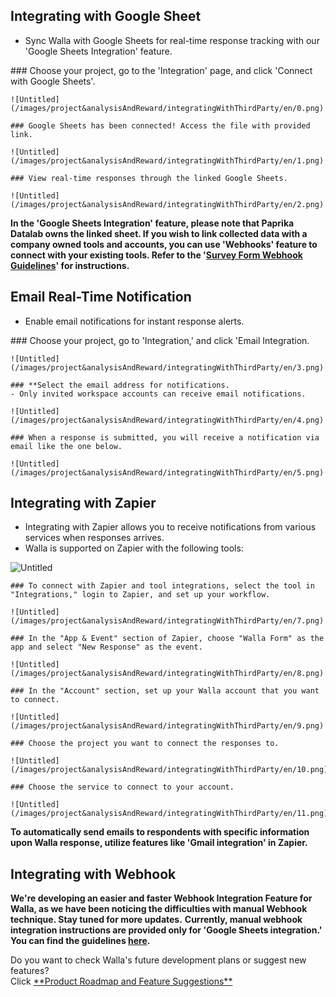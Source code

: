 
## Integrating with Google Sheet

- Sync Walla with Google Sheets for real-time response tracking with our 'Google Sheets Integration' feature.

<Steps>
    ### Choose your project, go to the 'Integration' page, and click 'Connect with Google Sheets'.

    ![Untitled](/images/project&analysisAndReward/integratingWithThirdParty/en/0.png)

    ### Google Sheets has been connected! Access the file with provided link.

    ![Untitled](/images/project&analysisAndReward/integratingWithThirdParty/en/1.png)

    ### View real-time responses through the linked Google Sheets.

    ![Untitled](/images/project&analysisAndReward/integratingWithThirdParty/en/2.png)

</Steps>

<Callout type='error' emoji="🚨">**In the 'Google Sheets Integration' feature, please note that Paprika Datalab owns the linked sheet. If you wish to link collected data with a company owned tools and accounts, you can use 'Webhooks' feature to connect with your existing tools. Refer to the '[Survey Form Webhook Guidelines](https://home.walla.my/blog-global/webhook-guideline-eng)' for instructions.**</Callout>

## Email Real-Time Notification

- Enable email notifications for instant response alerts.

<Steps>
    ### Choose your project, go to 'Integration,' and click 'Email Integration.

    ![Untitled](/images/project&analysisAndReward/integratingWithThirdParty/en/3.png)

    ### **Select the email address for notifications.
    - Only invited workspace accounts can receive email notifications.

    ![Untitled](/images/project&analysisAndReward/integratingWithThirdParty/en/4.png)

    ### When a response is submitted, you will receive a notification via email like the one below.

    ![Untitled](/images/project&analysisAndReward/integratingWithThirdParty/en/5.png)

</Steps>

## Integrating with Zapier

- Integrating with Zapier allows you to receive notifications from various services when responses arrives.
- Walla is supported on Zapier with the following tools:

![Untitled](/images/project&analysisAndReward/integratingWithThirdParty/en/6.png)

<Steps>

    ### To connect with Zapier and tool integrations, select the tool in "Integrations," login to Zapier, and set up your workflow.

    ![Untitled](/images/project&analysisAndReward/integratingWithThirdParty/en/7.png)

    ### In the "App & Event" section of Zapier, choose "Walla Form" as the app and select "New Response" as the event.

    ![Untitled](/images/project&analysisAndReward/integratingWithThirdParty/en/8.png)

    ### In the "Account" section, set up your Walla account that you want to connect.

    ![Untitled](/images/project&analysisAndReward/integratingWithThirdParty/en/9.png)

    ### Choose the project you want to connect the responses to.

    ![Untitled](/images/project&analysisAndReward/integratingWithThirdParty/en/10.png)

    ### Choose the service to connect to your account.

    ![Untitled](/images/project&analysisAndReward/integratingWithThirdParty/en/11.png)

</Steps>

<Callout type='info' emoji="🔔">**To automatically send emails to respondents with specific information upon Walla response, utilize features like 'Gmail integration' in Zapier.**</Callout>

## Integrating with Webhook

<Callout type='warning' emoji="⚠️">**We're developing an easier and faster Webhook Integration Feature for Walla, as we have been noticing the difficulties with manual Webhook technique. Stay tuned for more updates.**</Callout>
<Callout type='info' emoji="🔔">**Currently, manual webhook integration instructions are provided only for 'Google Sheets integration.' You can find the guidelines [here](https://home.walla.my/blog-global/webhook-guideline-eng).**</Callout>

<Callout type='info' emoji="🔔">
    Do you want to check Walla's future development plans or suggest new features? <br/>Click <a
    href='https://app.walla.my/signin?redirectUrl=/support/featureRequest'
    target="_blank"
    rel="noopener noreferrer"
    style={{textDecoration: 'underline'}}>**Product
    Roadmap and Feature Suggestions**</a>
</Callout>